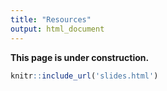 ```yaml
---
title: "Resources"
output: html_document
---
```




**This page is under construction.**



```r
knitr::include_url('slides.html')
```

